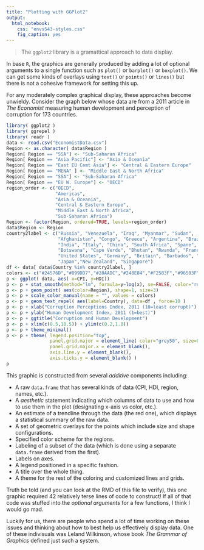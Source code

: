 ```yaml
---
title: "Plotting with GGPlot2"
output: 
  html_notebook:
    css: "envs543-styles.css"
    fig_caption: yes
---
```


> The `ggplot2` library is a gramattical approach to data display.

In base `R`, the graphics are generally produced by adding a lot of optional arguments to a single function such as `plot()` or `barplot()` or `boxplot()`.  We can get some kinds of overlays using `text()` or `points()` or `lines()` but there is not a cohesive framework for setting this up.

For any moderately complex graphical display, these approaches become unwieldy.  Consider the graph below whose data are from a 2011 article in *The Economist* measuring human development and perception of corruption for 173 countries.

```r
library( ggplot2 )
library( ggrepel )
library( readr )
data <- read.csv("EconomistData.csv")
Region <- as.character( data$Region )
Region[ Region == "SSA"] <- "Sub-Saharan Africa"
Region[ Region == "Asia Pacific"] <- "Asia & Oceania"
Region[ Region == "East EU Cemt Asia"] <- "Central & Eastern Europe"
Region[ Region == "MENA" ] <- "Middle East & North Africa"
Region[ Region == "SSA"] <- "Sub-Saharan Africa"
Region[ Region == "EU W. Europe"] <- "OECD"
region_order <- c("OECD",
                  "Americas",
                  "Asia & Oceania",
                  "Central & Eastern Europe",
                  "Middle East & North Africa",
                  "Sub-Saharan Africa")
Region <- factor(Region, ordered=TRUE, levels=region_order)
data$Region <- Region
country2label <- c("Russia", "Venezuela", "Iraq", "Myanmar", "Sudan",
                   "Afghanistan", "Congo", "Greece", "Argentina", "Brazil",
                   "India", "Italy", "China", "South Africa", "Spane",
                   "Botswana", "Cape Verde", "Bhutan", "Rwanda", "France",
                   "United States", "Germany", "Britain", "Barbados", "Norway",
                   "Japan","New Zealand", "Singapore")
df <- data[ data$Country %in% country2label, ]
colors <- c("#24576D","#099DD7","#28AADC","#248E84","#F2583F","#96503F")
p <- ggplot( data, aes( x=CPI, y=HDI))
p <- p + stat_smooth(method="lm", formula=y~log(x), se=FALSE, color="red")
p <- p + geom_point( aes(color=Region), shape=1, size=3)
p <- p + scale_color_manual(name = "", values = colors)
p <- p + geom_text_repel( aes(label=Country), data=df , force=10 )
p <- p + xlab("Corruption Perceptions Index, 2011 (10=least corrupt)")
p <- p + ylab("Human Development Index, 2011 (1=best)")
p <- p + ggtitle("Corruption and Human Development")
p <- p + xlim(c(0.5,10.5)) + ylim(c(0.2,1.0))
p <- p + theme_minimal()
p <- p + theme( legend.position="top",
                panel.grid.major = element_line( color="grey50", size=0.5),
                panel.grid.major.x = element_blank(),
                axis.line.y = element_blank(),
                axis.ticks.y = element_blank() )
p
```

This graphic is constructed from several *additive* components including:  

- A raw `data.frame` that has several kinds of data (CPI, HDI, region, names, etc.).  
- A *aesthetic* statement indicating which columns of data to use and how to use them in the plot (designating x-axis vs color, etc.).  
- An estimate of a trendline through the data (the red one), which displays a statistical summary of the raw data.   
- A set of geometric overlays for the points which include size and shape configurations.  
- Specified color scheme for the regions.
- Labeling of a subset of the data (which is done using a separate `data.frame` derived from the first).
- Labels on axes.
- A legend positioned in a specific fashion.  
- A title over the whole thing.  
- A theme for the rest of the coloring and customized lines and grids.

Truth be told (and you can look at the RMD of this file to verify), this one graphic required 42 relatively terse lines of code to construct!  If all of that code was stuffed into the *optional arguments* for a few functions, I think I would go mad.  

Luckily for us, there are people who spend a lot of time working on these issues and thinking about how to best help us effectively display data.  One of these indivisuals was Leland Wilkinson, whose book *The Grammar of Graphics* defined just such a system.











